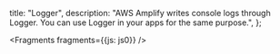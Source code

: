   title: "Logger",
  description: "AWS Amplify writes console logs through Logger. You can use Logger in your apps for the same purpose.",
};


<Fragments fragments={{js: js0}} />